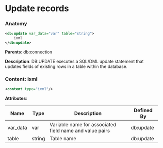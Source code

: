 # Update records

### Anatomy

```xml
<db:update var_data="var" table="string">
    ixml
</db:update>
```

**Parents**: db:connection

 **Description**:
 DB:UPDATE executes a SQL/DML update statement that updates fields of existing rows in a table within the database.

### Content: ixml

```xml
<content type="ixml"/>
```

**Attributes**:

| Name | Type | Description | Defined By |
| ---- | ---- | ----------- | ---------- |
| var_data | var | Variable name for associated field name and value pairs | db:update |
| table | string | Table name | db:update |



